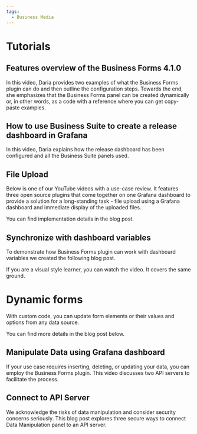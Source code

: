 ```yaml
---
tags:
  - Business Media
---
```



# Tutorials

<Tutorials />

## Features overview of the Business Forms 4.1.0

In this video, Daria provides two examples of what the Business Forms plugin can do and then outline the configuration steps. Towards the end, she emphasizes that the Business Forms panel can be created dynamically or, in other words, as a code with a reference where you can get copy-paste examples.

<Youtube
  id="ulbe8U8-IFA"
  title="The powerful Business Forms panel 4.1.0 Overview."
/>

## How to use Business Suite to create a release dashboard in Grafana

In this video, Daria explains how the release dashboard has been configured and all the Business Suite panels used.

<Youtube id="tUGRQBBZoRQ" title="How to create a business dashboard in Grafana." />

## File Upload

Below is one of our YouTube videos with a use-case review. It features three open source plugins that come together on one Grafana dashboard to provide a solution for a long-standing task - file upload using a Grafana dashboard and immediate display of the uploaded files.

<Youtube id="V4Sza0uDQNs" title="File Upload using Grafana dashboard." />

You can find implementation details in the blog post.

<BlogPost id="form-panel-file-upload-20240310" />

## Synchronize with dashboard variables

To demonstrate how Business Forms plugin can work with dashboard variables we created the following blog post.

<BlogPost id="form-panel-use-variables-20240301" />

If you are a visual style learner, you can watch the video. It covers the same ground.

<Youtube
  id="DW-yuSopejY"
  title="Synchronize dashboard variables with Business Forms in Grafana."
/>

# Dynamic forms

With custom code, you can update form elements or their values and options from any data source.

<Youtube
  id="RSVH1bSBNl8"
  title="Static and dynamic form elements of the Business Forms panel."
/>

You can find more details in the blog post below.

<BlogPost id="form-panel-server-based-elements-20240428" />

## Manipulate Data using Grafana dashboard

If your use case requires inserting, deleting, or updating your data, you can employ the Business Forms plugin. This video discusses two API servers to facilitate the process.

<Youtube
  id="SHN2S-dRIEM"
  title="How to manipulate data on Grafana dashboard."
/>

## Connect to API Server

We acknowledge the risks of data manipulation and consider security concerns seriously. This blog post explores three secure ways to connect Data Manipulation panel to an API server.

<BlogPost id="how-to-connect-the-data-manipulation-plugin-for-grafana-to-api-server-1abe5f60c904" />

